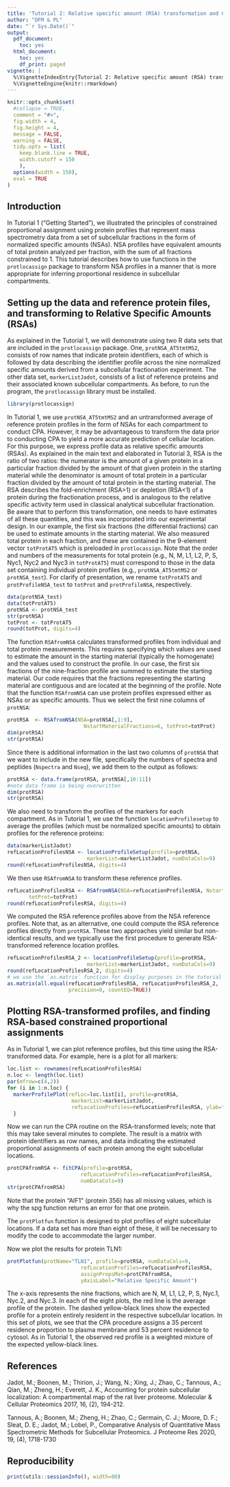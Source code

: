 ```yaml
---
title: 'Tutorial 2: Relative specific amount (RSA) transformation and CPA'
author: "DFM & PL"
date: "`r Sys.Date()`"
output:
  pdf_document:
    toc: yes
  html_document:
    toc: yes
    df_print: paged
vignette: |
  %\VignetteIndexEntry{Tutorial 2: Relative specific amount (RSA) transformation and CPA} 
  %\VignetteEngine{knitr::rmarkdown}
---
```



```r
knitr::opts_chunk$set(
  #collapse = TRUE,
  comment = "#>",
  fig.width = 4,
  fig.height = 4,
  message = FALSE,
  warning = FALSE,
  tidy.opts = list(
    keep.blank.line = TRUE,
    width.cutoff = 150
    ),
  options(width = 150),
  eval = TRUE
)
```

## Introduction

In Tutorial 1 (“Getting Started”), we illustrated the principles of constrained proportional assignment using protein profiles that represent mass spectrometry data from a set of subcellular fractions in the form of normalized specific amounts (NSAs). NSA profiles have equivalent amounts of total protein analyzed per fraction, with the sum of all fractions constrained to 1.  This tutorial describes how to use functions in the `protlocassign` package to transform NSA profiles in a manner that is more appropriate for inferring proportional residence in subcellular compartments.


## Setting up the data and reference protein files, and transforming to Relative Specific Amounts (RSAs)

As explained in the Tutorial 1, we will demonstrate using two R data sets that are included in the `protlocassign` package.  One, `protNSA_AT5tmtMS2`, consists of row names that indicate protein identifiers, each of which is followed by data describing the identifier profile across the nine normalized specific amounts derived from a subcellular fractionation experiment. The other data set, `markerListJadot`, consists of a list of reference proteins and their associated known subcellular compartments.  As before, to run the program, the `protlocassign` library must be installed.



```r
library(protlocassign)
```

In Tutorial 1, we use `protNSA_AT5tmtMS2` and an untransformed average of reference protein profiles in the form of NSAs for each compartment to conduct CPA. However, it may be advantageous to transform the data prior to conducting CPA to yield a more accurate prediction of cellular location.  For this purpose, we express profile data as relative specific amounts (RSAs).  As explained in the main text and elaborated in Tutorial 3, RSA is the ratio of two ratios:  the numerator is the amount of a given protein in a particular fraction divided by the amount of that given protein in the starting material while the denominator is amount of total protein in a particular fraction divided by the amount of total protein in the starting material. The RSA describes the fold-enrichment (RSA>1) or depletion (RSA<1) of a protein during the fractionation process, and is analogous to the relative specific activity term used in classical analytical subcellular fractionation.  Be aware that to perform this transformation, one needs to have estimates of all these quantities, and this was incorporated into our experimental design.  In our example, the first six fractions (the differential fractions) can be used to estimate amounts in the starting material.  We also measured total protein in each fraction, and these are contained in the 9-element vector `totProtAT5` which is preloaded in `protlocassign`.  Note that the order and numbers of the measurements for total protein (e.g., N, M, L1, L2, P, S, Nyc1, Nyc2 and Nyc3 in `totProtAT5`) must correspond to those in the data set containing individual protein profiles (e.g., `protNSA_AT5tmtMS2` or `protNSA_test`). For clarify of presentation, we rename `totProtAT5` and `protProfileNSA_test` to `totProt` and `protProfileNSA`, respectively.

```r
data(protNSA_test)
data(totProtAT5)
protNSA <- protNSA_test 
str(protNSA)
totProt <- totProtAT5
round(totProt, digits=4)
```

The function `RSAfromNSA` calculates transformed profiles from individual and total protein measurements.  This requires specifying which values are used to estimate the amount in the starting material (typically the homogenate) and the values used to construct the profile.  In our case, the first six fractions of the nine-fraction profile are summed to estimate the starting material. Our code requires that the fractions representing the starting material are contiguous and are located at the beginning of the profile. Note that the function `RSAfromNSA` can use protein profiles expressed either as NSAs or as specific amounts. Thus we select the first nine columns of `protNSA`:


```r
protRSA  <- RSAfromNSA(NSA=protNSA[,1:9],
                         NstartMaterialFractions=6, totProt=totProt)
dim(protRSA)
str(protRSA)
```

Since there is additional information in the last two columns of `protNSA` that we want to include in the new file, specifically the numbers of spectra and peptides (`Nspectra` and `Nseq`), we add them to the output as follows:

```r
protRSA <- data.frame(protRSA, protNSA[,10:11])
#note data frame is being overwritten
dim(protRSA)
str(protRSA)
```

We also need to transform the profiles of the markers for each compartment. As in Tutorial 1, we use the function `locationProfilesetup` to average the profiles (which must be normalized specific amounts) to obtain profiles for the reference proteins:

```r
data(markerListJadot)
refLocationProfilesNSA <- locationProfileSetup(profile=protNSA,
                          markerList=markerListJadot, numDataCols=9)
round(refLocationProfilesNSA, digits=4)

```

We then use `RSAfromNSA` to transform these reference profiles.

```r
refLocationProfilesRSA <- RSAfromNSA(NSA=refLocationProfilesNSA, NstartMaterialFractions=6,
       totProt=totProt)
round(refLocationProfilesRSA, digits=4)

```

We computed the RSA reference profiles above from the NSA reference profiles. Note that, as an alternative, one could compute the RSA reference profiles directly from `protRSA`. These two approaches yield similar but non-identical results, and we typically use the first procedure to generate RSA-transformed reference location profiles. 

```r
refLocationProfilesRSA_2 <- locationProfileSetup(profile=protRSA,
                          markerList=markerListJadot, numDataCols=9)
round(refLocationProfilesRSA_2, digits=4)
# we use the `as.matrix` function for display purposes in the tutorial
as.matrix(all.equal(refLocationProfilesRSA, refLocationProfilesRSA_2, 
                    precision=0, countEQ=TRUE))
```

## Plotting RSA-transformed profiles, and finding RSA-based constrained proportional assignments

As in Tutorial 1, we can plot reference profiles, but this time using the RSA-transformed data. For example, here is a plot for all markers:

```r
loc.list <- rownames(refLocationProfilesRSA)
n.loc <- length(loc.list)
par(mfrow=c(4,2))
for (i in 1:n.loc) {
  markerProfilePlot(refLoc=loc.list[i], profile=protRSA,
                     markerList=markerListJadot,
                     refLocationProfiles=refLocationProfilesRSA, ylab="RSA")
  }
```

Now we can run the CPA routine on the RSA-transformed levels; note that this may take several minutes to complete. The result is a matrix with protein identifiers as row names, and data indicating the estimated proportional assignments of each protein among the eight subcellular locations.

```r
protCPAfromRSA <- fitCPA(profile=protRSA,
                        refLocationProfiles=refLocationProfilesRSA, 
                        numDataCols=9)
str(protCPAfromRSA)
```
Note that the protein "AIF1" (protein 356) has all missing values, which is why the spg function returns an error for that one protein.

The `protPlotfun` function is designed to plot profiles of eight subcellular locations. If a data set has more than eight of these, it will be necessary to modify the code to accommodate the larger number.

Now we plot the results for protein TLN1:

```r

protPlotfun(protName="TLN1", profile=protRSA, numDataCols=9,
                        refLocationProfiles=refLocationProfilesRSA,
                        assignPropsMat=protCPAfromRSA,
                        yAxisLabel="Relative Specific Amount")
```

The x-axis represents the nine fractions, which are N, M, L1, L2, P, S, Nyc.1, Nyc.2, and Nyc.3. In each of the eight plots, the red line is the average profile of the protein. The dashed yellow-black lines show the expected profile for a protein entirely resident in the respective subcellular location. In this set of plots, we see that the CPA procedure assigns a 35 percent residence proportion to plasma membrane and 53 percent residence to cytosol. As in Tutorial 1, the observed red profile is a weighted mixture of the expected yellow-black lines.


## References

Jadot, M.; Boonen, M.; Thirion, J.; Wang, N.; Xing, J.; Zhao, C.; Tannous, A.; Qian, M.; Zheng, H.; Everett, J. K., Accounting for protein subcellular localization: A compartmental map of the rat liver proteome. Molecular & Cellular Proteomics 2017, 16, (2), 194-212.

Tannous, A.; Boonen, M.; Zheng, H.; Zhao, C.; Germain, C. J.; Moore, D. F.; Sleat, D. E.; Jadot, M.; Lobel, P., Comparative Analysis of Quantitative Mass Spectrometric Methods for Subcellular Proteomics. J Proteome Res 2020, 19, (4), 1718-1730

## Reproducibility

```r
print(utils::sessionInfo(), width=80)
```
